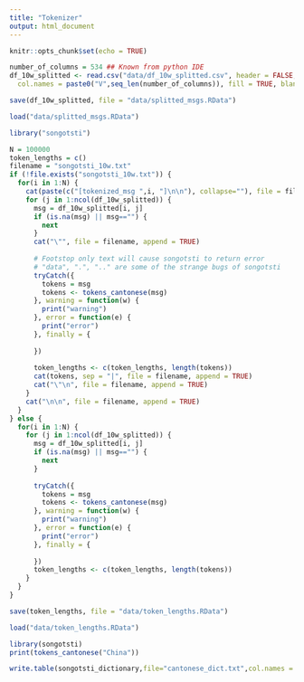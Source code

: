 ```yaml
---
title: "Tokenizer"
output: html_document
---
```


```r
knitr::opts_chunk$set(echo = TRUE)
```


```r
number_of_columns = 534 ## Known from python IDE
df_10w_splitted <- read.csv("data/df_10w_splitted.csv", header = FALSE, 
  col.names = paste0("V",seq_len(number_of_columns)), fill = TRUE, blank.lines.skip=FALSE)
```


```r
save(df_10w_splitted, file = "data/splitted_msgs.RData")
```

```r
load("data/splitted_msgs.RData")
```


```r
library("songotsti")

N = 100000
token_lengths = c()
filename = "songotsti_10w.txt"
if (!file.exists("songotsti_10w.txt")) {
  for(i in 1:N) {
    cat(paste(c("[tokenized_msg ",i, "]\n\n"), collapse=""), file = filename, append = TRUE)
    for (j in 1:ncol(df_10w_splitted)) {
      msg = df_10w_splitted[i, j]
      if (is.na(msg) || msg=="") {
        next
      }
      cat("\"", file = filename, append = TRUE)
      
      # Footstop only text will cause songotsti to return error
      # "data", ".", ".." are some of the strange bugs of songotsti
      tryCatch({
        tokens = msg
        tokens <- tokens_cantonese(msg)
      }, warning = function(w) {
        print("warning")
      }, error = function(e) {
        print("error")
      }, finally = {
        
      })
      
      token_lengths <- c(token_lengths, length(tokens))
      cat(tokens, sep = "|", file = filename, append = TRUE)
      cat("\"\n", file = filename, append = TRUE)
    }
    cat("\n\n", file = filename, append = TRUE)
  }
} else {
  for(i in 1:N) {
    for (j in 1:ncol(df_10w_splitted)) {
      msg = df_10w_splitted[i, j]
      if (is.na(msg) || msg=="") {
        next
      }
      
      tryCatch({
        tokens = msg
        tokens <- tokens_cantonese(msg)
      }, warning = function(w) {
        print("warning")
      }, error = function(e) {
        print("error")
      }, finally = {
        
      })
      token_lengths <- c(token_lengths, length(tokens))
    }
  }
}
```

```r
save(token_lengths, file = "data/token_lengths.RData")
```

```r
load("data/token_lengths.RData")
```


```r
library(songotsti)
print(tokens_cantonese("China"))
```

```r
write.table(songotsti_dictionary,file="cantonese_dict.txt",col.names = FALSE,sep = ",",row.names = FALSE, quote = FALSE)
```
